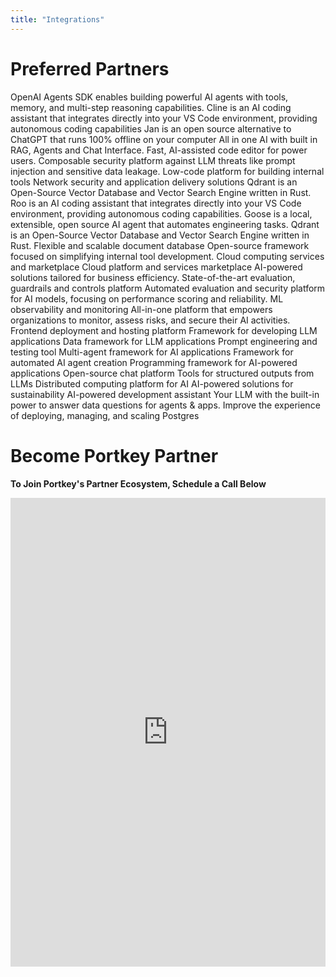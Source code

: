 ```yaml
---
title: "Integrations"
---
```

<CardGroup cols={3}>
<Card icon="microchip-ai" title="LLM Integrations" href="/integrations/llms" />
<Card icon="wrench" title="Plugins" href="/integrations/plugins" />
<Card icon="robot" title="Agents" href="/integrations/agents" />
<Card icon="shield-halved" title="Guardrails" href="/product/guardrails/list-of-guardrail-checks" />
<Card icon="brain-circuit" title="AI Apps" href="/integrations/ai-apps" />
<Card icon="book" title="Libraries" href="/integrations/libraries" />
<Card icon="cloud" title="Cloud Platforms" href="/integrations/cloud" />
<Card icon="list" title="Tracing Providers" href="/product/observability/opentelemetry/list-of-supported-otel-instrumenters" />
<Card icon="terminal" title="MCP Clients" href="/product/mcp-gateway/mcp-clients" />
<Card icon="server" title="MCP Servers" href="/integrations/mcp-servers" />

</CardGroup>

# Preferred Partners

<CardGroup cols={3}>
<Card title="OpenAI Agents" href="/integrations/agents/openai-agents">
OpenAI Agents SDK enables building powerful AI agents with tools, memory, and multi-step reasoning capabilities.
</Card>

<Card title="Cline" href="/integrations/libraries/cline">
    Cline is an AI coding assistant that integrates directly into your VS Code environment, providing autonomous coding capabilities
</Card>

<Card title="Jan" href="/integrations/libraries/janhq">
        Jan is an open source alternative to ChatGPT that runs 100% offline on your computer
</Card>
<Card title="Anything LLM" href="/integrations/libraries/anythingllm">
        All in one AI with built in RAG, Agents and Chat Interface.
</Card>
<Card title="Zed" href="/integrations/libraries/zed">
        Fast, AI-assisted code editor for power users.
</Card>
<Card title="Pangea" href="/product/guardrails/pangea">
    Composable security platform against LLM threats like prompt injection and sensitive data leakage.
</Card>
 <Card title="Tooljet" href="https://docs.tooljet.com/docs/marketplace/plugins/marketplace-plugin-portkey/">
  Low-code platform for building internal tools
 </Card>

 <Card title="F5" href="/product/enterprise-offering/private-cloud-deployments/f5-app-stack">
  Network security and application delivery solutions
 </Card>

 <Card title="Qdrant" href="integrations/vector-databases/qdrant">
     Qdrant is an Open-Source Vector Database and Vector Search Engine written in Rust.
</Card>

<Card title="Roo Code" href="/integrations/libraries/roo-code">
    Roo is an AI coding assistant that integrates directly into your VS Code environment, providing autonomous coding capabilities.
</Card>

<Card title="Goose" href="/integrations/libraries/goose">
    Goose is a local, extensible, open source AI agent that automates engineering tasks.
</Card>

 <Card title="Milvus" href="integrations/vector-databases/milvus">
     Qdrant is an Open-Source Vector Database and Vector Search Engine written in Rust.
</Card>

 <Card title="MongoDB" href="/integrations/libraries/mongodb">
  Flexible and scalable document database
 </Card>

 <Card title="Appsmith" href="https://www.appsmith.com/">
  Open-source framework focused on simplifying internal tool development.
 </Card>

 <Card title="AWS Marketplace" href="/product/enterprise-offering/private-cloud-deployments/aws">
  Cloud computing services and marketplace
 </Card>

 <Card title="Azure Marketplace" href="https://azuremarketplace.microsoft.com/en-in/marketplace/apps/portkey.enterprise-saas?tab=Overview">
  Cloud platform and services marketplace
 </Card>

 <Card title="JACB.AI" href="https://www.jacb.ai/">
  AI-powered solutions tailored for business efficiency.
 </Card>

 <Card title="Qualifire" href="/integrations/guardrails/qualifire">
  State-of-the-art evaluation, guardrails and controls platform
 </Card>

 <Card title="Patronus AI" href="/product/guardrails/list-of-guardrail-checks/patronus-ai">
  Automated evaluation and security platform for AI models, focusing on performance scoring and reliability.
 </Card>

 <Card title="Aporia" href="/product/guardrails/list-of-guardrail-checks/aporia">
  ML observability and monitoring
 </Card>

 <Card title="Pillar" href="/product/guardrails/list-of-guardrail-checks/pillar">
  All-in-one platform that empowers organizations to monitor, assess risks, and secure their AI activities.
 </Card>

 <Card title="Vercel" href="/integrations/libraries/vercel">
  Frontend deployment and hosting platform
 </Card>

 <Card title="Langchain" href="/integrations/libraries/langchain-python">
  Framework for developing LLM applications
 </Card>

 <Card title="LlamaIndex" href="/integrations/libraries/llama-index-python">
  Data framework for LLM applications
 </Card>

 <Card title="Promptfoo" href="/integrations/libraries/promptfoo">
  Prompt engineering and testing tool
 </Card>

 <Card title="CrewAI" href="/integrations/agents/crewai">
  Multi-agent framework for AI applications
 </Card>

 <Card title="AutoGen" href="/integrations/agents/autogen">
  Framework for automated AI agent creation
 </Card>

 <Card title="DSPy" href="/integrations/libraries/dspy">
  Programming framework for AI-powered applications
 </Card>

 <Card title="LibreChat" href="/integrations/libraries/librechat">
  Open-source chat platform
 </Card>

 <Card title="Instructor" href="/integrations/libraries/instructor">
  Tools for structured outputs from LLMs
 </Card>

 <Card title="Anyscale" href="/integrations/llms/anyscale-llama2-mistral-zephyr">
  Distributed computing platform for AI
 </Card>

 <Card title="Carbon" href="https://carbon.ai/">
  AI-powered solutions for sustainability
 </Card>

 <Card title="CopilotKit" href="https://www.copilotkit.ai/">
  AI-powered development assistant
 </Card>
  <Card title="MindsDB" href="https://mindsdb.com/">
  Your LLM with the built-in power to answer data questions for agents & apps.
 </Card>
  <Card title="Tembo" href="https://tembo.io/docs/product/stacks/ai/vectordb/portkey">
  Improve the experience of deploying, managing, and scaling Postgres
 </Card>

</CardGroup>

# Become Portkey Partner

**To Join Portkey's Partner Ecosystem, Schedule a Call Below**

<Frame>
<iframe
  src="https://portkey.sh/partner?hide_event_type_details=1&hide_gdpr_banner=1"
  width="100%"
  height="750"
  frameBorder="0"
  allow="fullscreen; clipboard-write; encrypted-media; picture-in-picture"
  allowFullScreen
></iframe>
</Frame>
